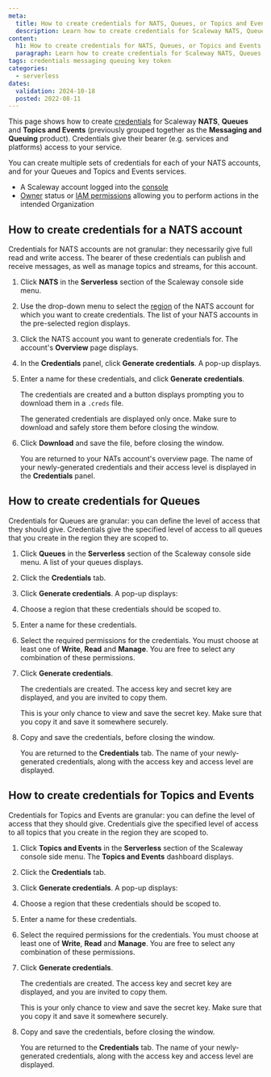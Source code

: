 ```yaml
---
meta:
  title: How to create credentials for NATS, Queues, or Topics and Events
  description: Learn how to create credentials for Scaleway NATS, Queues, or Topics and Events (Messaging and Queuing). Securely manage access and ensure seamless integration with this step-by-step guide.
content:
  h1: How to create credentials for NATS, Queues, or Topics and Events
  paragraph: Learn how to create credentials for Scaleway NATS, Queues, or Topics and Events (Messaging and Queuing). Securely manage access and ensure seamless integration with this step-by-step guide.
tags: credentials messaging queuing key token 
categories:
  - serverless 
dates:
  validation: 2024-10-18
  posted: 2022-08-11 
---
```



This page shows how to create [credentials](/messaging/concepts/#credentials) for Scaleway **NATS**, **Queues** and **Topics and Events** (previously grouped together as the **Messaging and Queuing** product). Credentials give their bearer (e.g. services and platforms) access to your service. 

You can create multiple sets of credentials for each of your NATS accounts, and for your Queues and Topics and Events services.

<Macro id="requirements" />

- A Scaleway account logged into the [console](https://console.scaleway.com)
- [Owner](/iam/concepts/#owner) status or [IAM permissions](/iam/concepts/#permission) allowing you to perform actions in the intended Organization

## How to create credentials for a NATS account

Credentials for NATS accounts are not granular: they necessarily give full read and write access. The bearer of these credentials can publish and receive messages, as well as manage topics and streams, for this account.

1. Click **NATS** in the **Serverless** section of the Scaleway console side menu. 

2. Use the drop-down menu to select the [region](/messaging/concepts/#region) of the NATS account for which you want to create credentials. The list of your NATS accounts in the pre-selected region displays.

3. Click the NATS account you want to generate credentials for. The account's **Overview** page displays.

    <Lightbox src={image} alt="In the Scaleway console, the Overview tab of a NATS account is displayed. Three panels are visible: account information (URL and region), Credentials, adn Delete NATS account." />

4. In the **Credentials** panel, click **Generate credentials**. A pop-up displays.

5. Enter a name for these credentials, and click **Generate credentials**.

    The credentials are created and a button displays prompting you to download them in a `.creds` file.

    <Lightbox src={image2} alt="In the Scaleway console, a screen shows that a .creds key file has been generated, which the user is prompted to download." />
    
    <Message type="important">
      The generated credentials are displayed only once. Make sure to download and safely store them before closing the window.
    </Message>

7. Click **Download** and save the file, before closing the window.

    You are returned to your NATs account's overview page. The name of your newly-generated credentials and their access level is displayed in the **Credentials** panel.

## How to create credentials for Queues

Credentials for Queues are granular: you can define the level of access that they should give. Credentials give the specified level of access to all queues that you create in the region they are scoped to.

1. Click **Queues** in the **Serverless** section of the Scaleway console side menu. A list of your queues displays.

2. Click the **Credentials** tab.

3. Click **Generate credentials**. A pop-up displays:

    <Lightbox src={image3} alt="In the Scaleway console, the Generate credentials screen displays. It prompts the user to choose a region for their credentials, a name, and permissions (write, read and/or manage)" />

4. Choose a region that these credentials should be scoped to.

5. Enter a name for these credentials.

6. Select the required permissions for the credentials. You must choose at least one of **Write**, **Read** and **Manage**. You are free to select any combination of these permissions.

7. Click **Generate credentials**.

    The credentials are created. The access key and secret key are displayed, and you are invited to copy them.
    
    <Message type="important">
      This is your only chance to view and save the secret key. Make sure that you copy it and save it somewhere securely.
    </Message>

8. Copy and save the credentials, before closing the window.

    You are returned to the **Credentials** tab. The name of your newly-generated credentials, along with the access key and access level are displayed.

## How to create credentials for Topics and Events

Credentials for Topics and Events are granular: you can define the level of access that they should give. Credentials give the specified level of access to all topics that you create in the region they are scoped to.

1. Click **Topics and Events** in the **Serverless** section of the Scaleway console side menu. The **Topics and Events** dashboard displays.

2. Click the **Credentials** tab. 

3. Click **Generate credentials**. A pop-up displays:

    <Lightbox src={image4} alt="In the Scaleway console, the Generate credentials screen displays. It prompts the user to choose a region for their credentials, a name, and permissions (write, read and/or manage)" />

4. Choose a region that these credentials should be scoped to.

5. Enter a name for these credentials.

6. Select the required permissions for the credentials. You must choose at least one of **Write**, **Read** and **Manage**. You are free to select any combination of these permissions.

7. Click **Generate credentials**.

    The credentials are created. The access key and secret key are displayed, and you are invited to copy them.
    
    <Message type="important">
      This is your only chance to view and save the secret key. Make sure that you copy it and save it somewhere securely.
    </Message>

8. Copy and save the credentials, before closing the window.

    You are returned to the **Credentials** tab. The name of your newly-generated credentials, along with the access key and access level are displayed.





